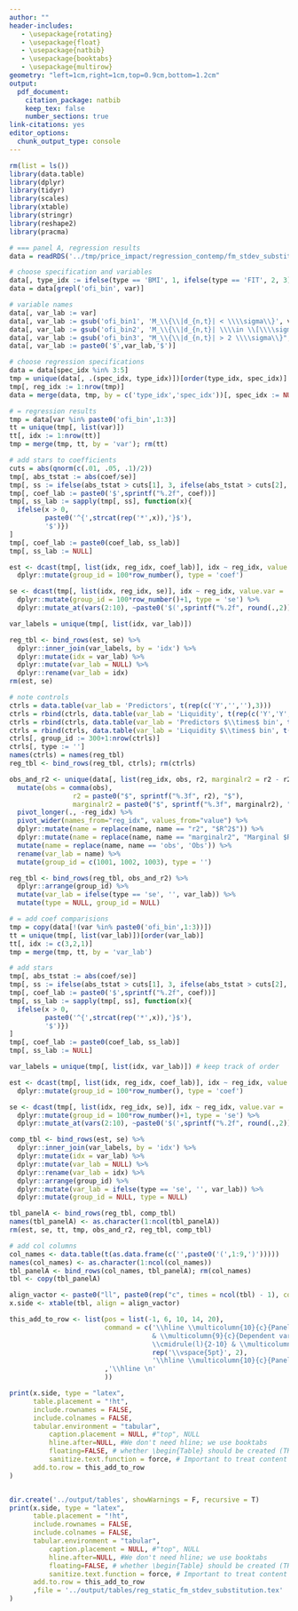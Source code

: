 ```yaml
---
author: ""
header-includes:
   - \usepackage{rotating}
   - \usepackage{float}
   - \usepackage{natbib}
   - \usepackage{booktabs}
   - \usepackage{multirow}
geometry: "left=1cm,right=1cm,top=0.9cm,bottom=1.2cm"
output: 
  pdf_document:
    citation_package: natbib
    keep_tex: false
    number_sections: true
link-citations: yes
editor_options: 
  chunk_output_type: console
---
```


```r
rm(list = ls())
library(data.table)
library(dplyr)
library(tidyr)
library(scales)
library(xtable)
library(stringr)
library(reshape2)
library(pracma)

# === panel A, regression results
data = readRDS('../tmp/price_impact/regression_contemp/fm_stdev_substitution.RDS')

# choose specification and variables
data[, type_idx := ifelse(type == 'BMI', 1, ifelse(type == 'FIT', 2, 3))]
data = data[grepl('ofi_bin', var)]

# variable names
data[, var_lab := var]
data[, var_lab := gsub('ofi_bin1', 'M_\\{\\|d_{n,t}| < \\\\sigma\\}', var_lab)]
data[, var_lab := gsub('ofi_bin2', 'M_\\{\\|d_{n,t}| \\\\in \\[\\\\sigma, 2\\\\sigma\\]\\}', var_lab)]
data[, var_lab := gsub('ofi_bin3', "M_\\{\\|d_{n,t}| > 2 \\\\sigma\\}", var_lab)]
data[, var_lab := paste0('$',var_lab,'$')]

# choose regression specifications
data = data[spec_idx %in% 3:5]
tmp = unique(data[, .(spec_idx, type_idx)])[order(type_idx, spec_idx)]
tmp[, reg_idx := 1:nrow(tmp)]
data = merge(data, tmp, by = c('type_idx','spec_idx'))[, spec_idx := NULL]; rm(tmp)

# = regression results
tmp = data[var %in% paste0('ofi_bin',1:3)]
tt = unique(tmp[, list(var)])
tt[, idx := 1:nrow(tt)]
tmp = merge(tmp, tt, by = 'var'); rm(tt)

# add stars to coefficients
cuts = abs(qnorm(c(.01, .05, .1)/2))
tmp[, abs_tstat := abs(coef/se)]
tmp[, ss := ifelse(abs_tstat > cuts[1], 3, ifelse(abs_tstat > cuts[2], 2, ifelse(abs_tstat > cuts[3], 1, 0)))]
tmp[, coef_lab := paste0('$',sprintf("%.2f", coef))]
tmp[, ss_lab := sapply(tmp[, ss], function(x){
  ifelse(x > 0, 
         paste0('^{',strcat(rep('*',x)),'}$'), 
         '$')})
]
tmp[, coef_lab := paste0(coef_lab, ss_lab)]
tmp[, ss_lab := NULL]

est <- dcast(tmp[, list(idx, reg_idx, coef_lab)], idx ~ reg_idx, value.var = 'coef_lab') %>% 
  dplyr::mutate(group_id = 100*row_number(), type = 'coef')

se <- dcast(tmp[, list(idx, reg_idx, se)], idx ~ reg_idx, value.var = 'se') %>% 
  dplyr::mutate(group_id = 100*row_number()+1, type = 'se') %>% 
  dplyr::mutate_at(vars(2:10), ~paste0('$(',sprintf("%.2f", round(.,2)),')$'))

var_labels = unique(tmp[, list(idx, var_lab)])

reg_tbl <- bind_rows(est, se) %>% 
  dplyr::inner_join(var_labels, by = 'idx') %>% 
  dplyr::mutate(idx = var_lab) %>% 
  dplyr::mutate(var_lab = NULL) %>% 
  dplyr::rename(var_lab = idx)
rm(est, se)

# note controls
ctrls = data.table(var_lab = 'Predictors', t(rep(c('Y','',''),3)))
ctrls = rbind(ctrls, data.table(var_lab = 'Liquidity', t(rep(c('Y','Y',''),3))))
ctrls = rbind(ctrls, data.table(var_lab = 'Predictors $\\times$ bin', t(rep(c('','Y','Y'),3))))
ctrls = rbind(ctrls, data.table(var_lab = 'Liquidity $\\times$ bin', t(rep(c('','','Y'),3))))
ctrls[, group_id := 300+1:nrow(ctrls)]
ctrls[, type := '']
names(ctrls) = names(reg_tbl)
reg_tbl <- bind_rows(reg_tbl, ctrls); rm(ctrls)

obs_and_r2 <- unique(data[, list(reg_idx, obs, r2, marginalr2 = r2 - r2_no_ofi)]) %>% 
  mutate(obs = comma(obs),
                r2 = paste0("$", sprintf("%.3f", r2), "$"),
                marginalr2 = paste0("$", sprintf("%.3f", marginalr2), "$")) %>% 
  pivot_longer(., -reg_idx) %>% 
  pivot_wider(names_from="reg_idx", values_from="value") %>% 
  dplyr::mutate(name = replace(name, name == "r2", "$R^2$")) %>%
  dplyr::mutate(name = replace(name, name == "marginalr2", "Marginal $R^2(d_{n,t})$")) %>% 
  mutate(name = replace(name, name == 'obs', 'Obs')) %>% 
  rename(var_lab = name) %>% 
  mutate(group_id = c(1001, 1002, 1003), type = '')

reg_tbl <- bind_rows(reg_tbl, obs_and_r2) %>% 
  dplyr::arrange(group_id) %>% 
  mutate(var_lab = ifelse(type == 'se', '', var_lab)) %>% 
  mutate(type = NULL, group_id = NULL)

# = add coef comparisions
tmp = copy(data[!(var %in% paste0('ofi_bin',1:3))])
tt = unique(tmp[, list(var_lab)])[order(var_lab)]
tt[, idx := c(3,2,1)]
tmp = merge(tmp, tt, by = 'var_lab')

# add stars
tmp[, abs_tstat := abs(coef/se)]
tmp[, ss := ifelse(abs_tstat > cuts[1], 3, ifelse(abs_tstat > cuts[2], 2, ifelse(abs_tstat > cuts[3], 1, 0)))]
tmp[, coef_lab := paste0('$',sprintf("%.2f", coef))]
tmp[, ss_lab := sapply(tmp[, ss], function(x){
  ifelse(x > 0, 
         paste0('^{',strcat(rep('*',x)),'}$'), 
         '$')})
]
tmp[, coef_lab := paste0(coef_lab, ss_lab)]
tmp[, ss_lab := NULL]

var_labels = unique(tmp[, list(idx, var_lab)]) # keep track of order

est <- dcast(tmp[, list(idx, reg_idx, coef_lab)], idx ~ reg_idx, value.var = 'coef_lab') %>% 
  dplyr::mutate(group_id = 100*row_number(), type = 'coef')

se <- dcast(tmp[, list(idx, reg_idx, se)], idx ~ reg_idx, value.var = 'se') %>% 
  dplyr::mutate(group_id = 100*row_number()+1, type = 'se') %>% 
  dplyr::mutate_at(vars(2:10), ~paste0('$(',sprintf("%.2f", round(.,2)),')$'))

comp_tbl <- bind_rows(est, se) %>% 
  dplyr::inner_join(var_labels, by = 'idx') %>% 
  dplyr::mutate(idx = var_lab) %>% 
  dplyr::mutate(var_lab = NULL) %>% 
  dplyr::rename(var_lab = idx) %>% 
  dplyr::arrange(group_id) %>% 
  dplyr::mutate(var_lab = ifelse(type == 'se', '', var_lab)) %>% 
  dplyr::mutate(group_id = NULL, type = NULL)

tbl_panelA <- bind_rows(reg_tbl, comp_tbl)
names(tbl_panelA) <- as.character(1:ncol(tbl_panelA))
rm(est, se, tt, tmp, obs_and_r2, reg_tbl, comp_tbl)

# add col columns
col_names <- data.table(t(as.data.frame(c('',paste0('(',1:9,')')))))
names(col_names) <- as.character(1:ncol(col_names))
tbl_panelA <- bind_rows(col_names, tbl_panelA); rm(col_names)
tbl <- copy(tbl_panelA)

align_vactor <- paste0("ll", paste0(rep("c", times = ncol(tbl) - 1), collapse = ""))
x.side <- xtable(tbl, align = align_vactor)

this_add_to_row <- list(pos = list(-1, 6, 10, 14, 20), 
                        command = c('\\hline \\multicolumn{10}{c}{Panel A: price impact regressions} \\\\\n \\hline 
                                    & \\multicolumn{9}{c}{Dependent variable: stock return $r_{n,t}$} \\\\\n
                                    \\cmidrule(l){2-10} & \\multicolumn{3}{c}{BMI} & \\multicolumn{3}{c}{FIT} & \\multicolumn{3}{c}{OFI} \\\\\n \\cmidrule(l){2-4} \\cmidrule(l){5-7} \\cmidrule(l){8-10} \n', 
                                    rep('\\vspace{5pt}', 2), 
                                    '\\hline \\multicolumn{10}{c}{Panel B: Coefficient differences} \\\\\n \\hline'
                        ,'\\hline \n'
                        ))

print(x.side, type = "latex", 
      table.placement = "!ht",
      include.rownames = FALSE,
      include.colnames = FALSE,
      tabular.environment = "tabular", 
          caption.placement = NULL, #"top", NULL
          hline.after=NULL, #We don't need hline; we use booktabs
          floating=FALSE, # whether \begin{Table} should be created (TRUE) or not (FALSE)
          sanitize.text.function = force, # Important to treat content of first column as latex function
      add.to.row = this_add_to_row
)


dir.create('../output/tables', showWarnings = F, recursive = T)
print(x.side, type = "latex", 
      table.placement = "!ht",
      include.rownames = FALSE,
      include.colnames = FALSE,
      tabular.environment = "tabular", 
          caption.placement = NULL, #"top", NULL
          hline.after=NULL, #We don't need hline; we use booktabs
          floating=FALSE, # whether \begin{Table} should be created (TRUE) or not (FALSE)
          sanitize.text.function = force, # Important to treat content of first column as latex function
      add.to.row = this_add_to_row
      ,file = '../output/tables/reg_static_fm_stdev_substitution.tex'
)





```